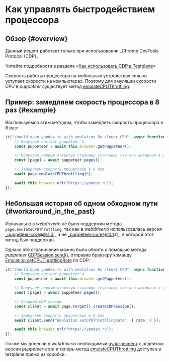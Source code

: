 
# Как управлять быстродействием процессора

## Обзор {#overview}

<Admonition type="warning">
Данный рецепт работает только при использовании _Chrome DevTools Protocol (CDP)_.

Читайте подробности в разделе «[Как использовать CDP в Testplane][how-to-use-cdp]»

</Admonition>

Скорость работы процессора на мобильных устройствах сильно уступает скорости на компьютерах. Поэтому для эмуляции скорости CPU в _puppeteer_ существует метод [emulateCPUThrottling][emulate-cpu-throttling].

## Пример: замедляем скорость процессора в 8 раз {#example}

Воспользуемся этим методом, чтобы замедлить скорость процессора в 8 раз:

```javascript
it("should open yandex.ru with emulation 8x slower CPU", async function () {
    // Получаем инстанс puppeteer'а
    const puppeteer = await this.browser.getPuppeteer();

    // Получаем первую открытую страницу (считаем, что она активная в данный момент)
    const [page] = await puppeteer.pages();

    // Замедляем скорость процессора в 8 раз
    await page.emulateCPUThrottling(8);

    await this.browser.url("https://yandex.ru");
});
```

## Небольшая история об одном обходном пути {#workaround_in_the_past}

Изначально в _webdriverio_ не было поддержки метода `page.emulateCPUThrottling`, так как в _webdriverio_ использовалась версия _puppeteer-core@9.1.0,_ а не _puppeteer-core@10.1.0_, в которой этот метод был поддержан.

Однако это ограничение можно было обойти с помощью метода _puppeteer_ [CDPSession.send()][cdp-session-send], отправив браузеру команду [Emulation.setCPUThrottlingRate][emulation-set-cpu-throttling-rate] по CDP:

```javascript
it("should open yandex.ru with emulation 8x slower CPU", async function () {
    // Получаем инстанс puppeteer'а
    const puppeteer = await this.browser.getPuppeteer();

    // Получаем первую открытую страницу (считаем, что она активная в данный момент)
    const [page] = await puppeteer.pages();

    // Создаем CDP-сессию
    const client = await page.target().createCDPSession();

    // Замедляем скорость процессора в 8 раз
    await client.send("Emulation.setCPUThrottlingRate", { rate: 8 });

    await this.browser.url("https://yandex.ru");
});
```

Позже мы донесли в _webdriverio_ необходимый [пулл-реквест](https://github.com/webdriverio/webdriverio/pull/7135) с апдейтом версии _puppeteer-core_ и теперь метод [emulateCPUThrottling][emulate-cpu-throttling] доступен в testplane прямо из коробки.

[how-to-use-cdp]: ./how-to-use-cdp
[emulate-cpu-throttling]: https://pptr.dev/api/puppeteer.page.emulatecputhrottling
[cdp-session-send]: https://pptr.dev/api/puppeteer.cdpsession.send
[emulation-set-cpu-throttling-rate]: https://chromedevtools.github.io/devtools-protocol/tot/Emulation/#method-setCPUThrottlingRate
